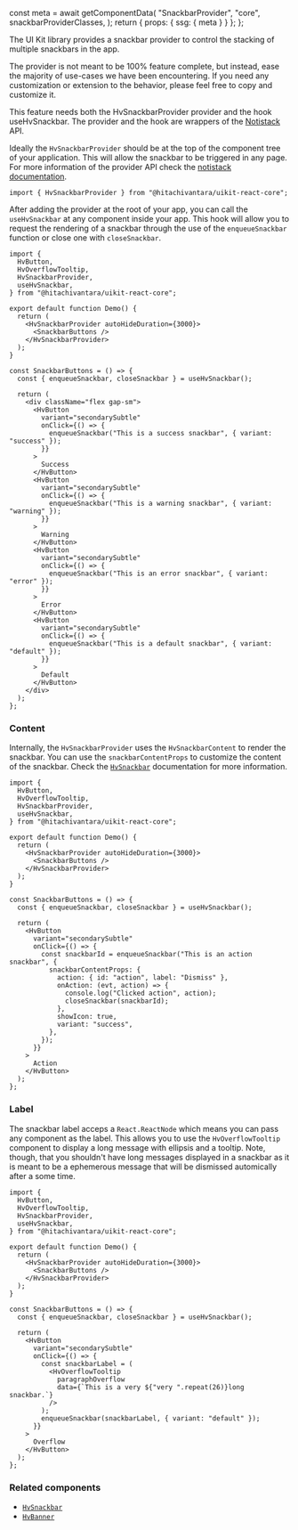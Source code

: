 

  const meta = await getComponentData(
    "SnackbarProvider",
    "core",
    snackbarProviderClasses,
  );
  return { props: { ssg: { meta } } };
};

<Description />

<Page>

The UI Kit library provides a snackbar provider to control the stacking of multiple snackbars in the app.

The provider is not meant to be 100% feature complete, but instead, ease the majority of use-cases we have been encountering. If you need any customization or extension to the behavior, please feel free to copy and customize it.

This feature needs both the HvSnackbarProvider provider and the hook useHvSnackbar. The provider and the hook are wrappers of the [Notistack](https://github.com/iamhosseindhv/notistack) API.

Ideally the `HvSnackbarProvider` should be at the top of the component tree of your application. This will allow the snackbar to be triggered in any page. For more information of the provider API check the [notistack documentation](https://iamhosseindhv.com/notistack/api).

```tsx
import { HvSnackbarProvider } from "@hitachivantara/uikit-react-core";
```

After adding the provider at the root of your app, you can call the `useHvSnackbar` at any component inside your app. This hook will allow you to request the rendering of a snackbar through the use of the `enqueueSnackbar` function or close one with `closeSnackbar`.

```tsx live
import {
  HvButton,
  HvOverflowTooltip,
  HvSnackbarProvider,
  useHvSnackbar,
} from "@hitachivantara/uikit-react-core";

export default function Demo() {
  return (
    <HvSnackbarProvider autoHideDuration={3000}>
      <SnackbarButtons />
    </HvSnackbarProvider>
  );
}

const SnackbarButtons = () => {
  const { enqueueSnackbar, closeSnackbar } = useHvSnackbar();

  return (
    <div className="flex gap-sm">
      <HvButton
        variant="secondarySubtle"
        onClick={() => {
          enqueueSnackbar("This is a success snackbar", { variant: "success" });
        }}
      >
        Success
      </HvButton>
      <HvButton
        variant="secondarySubtle"
        onClick={() => {
          enqueueSnackbar("This is a warning snackbar", { variant: "warning" });
        }}
      >
        Warning
      </HvButton>
      <HvButton
        variant="secondarySubtle"
        onClick={() => {
          enqueueSnackbar("This is an error snackbar", { variant: "error" });
        }}
      >
        Error
      </HvButton>
      <HvButton
        variant="secondarySubtle"
        onClick={() => {
          enqueueSnackbar("This is a default snackbar", { variant: "default" });
        }}
      >
        Default
      </HvButton>
    </div>
  );
};
```

### Content

Internally, the `HvSnackbarProvider` uses the `HvSnackbarContent` to render the snackbar. You can use the `snackbarContentProps` to customize the content of the snackbar.
Check the [`HvSnackbar`](/components/snackbar) documentation for more information.

```tsx live
import {
  HvButton,
  HvOverflowTooltip,
  HvSnackbarProvider,
  useHvSnackbar,
} from "@hitachivantara/uikit-react-core";

export default function Demo() {
  return (
    <HvSnackbarProvider autoHideDuration={3000}>
      <SnackbarButtons />
    </HvSnackbarProvider>
  );
}

const SnackbarButtons = () => {
  const { enqueueSnackbar, closeSnackbar } = useHvSnackbar();

  return (
    <HvButton
      variant="secondarySubtle"
      onClick={() => {
        const snackbarId = enqueueSnackbar("This is an action snackbar", {
          snackbarContentProps: {
            action: { id: "action", label: "Dismiss" },
            onAction: (evt, action) => {
              console.log("Clicked action", action);
              closeSnackbar(snackbarId);
            },
            showIcon: true,
            variant: "success",
          },
        });
      }}
    >
      Action
    </HvButton>
  );
};
```

### Label

The snackbar label acceps a `React.ReactNode` which means you can pass any component as the label.
This allows you to use the `HvOverflowTooltip` component to display a long message with ellipsis and a tooltip.
Note, though, that you shouldn't have long messages displayed in a snackbar as it is meant to be a ephemerous message that will
be dismissed automically after a some time.

```tsx live
import {
  HvButton,
  HvOverflowTooltip,
  HvSnackbarProvider,
  useHvSnackbar,
} from "@hitachivantara/uikit-react-core";

export default function Demo() {
  return (
    <HvSnackbarProvider autoHideDuration={3000}>
      <SnackbarButtons />
    </HvSnackbarProvider>
  );
}

const SnackbarButtons = () => {
  const { enqueueSnackbar, closeSnackbar } = useHvSnackbar();

  return (
    <HvButton
      variant="secondarySubtle"
      onClick={() => {
        const snackbarLabel = (
          <HvOverflowTooltip
            paragraphOverflow
            data={`This is a very ${"very ".repeat(26)}long snackbar.`}
          />
        );
        enqueueSnackbar(snackbarLabel, { variant: "default" });
      }}
    >
      Overflow
    </HvButton>
  );
};
```

### Related components

- [`HvSnackbar`](/components/snackbar)
- [`HvBanner`](/components/banner)

</Page>
